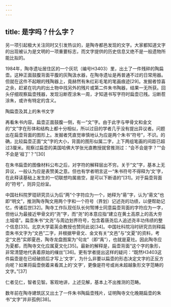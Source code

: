 ```yaml
---
---
---
```

title: 是字吗？什么字？
---




另一项引起极大关注同时又引发热议的，是陶寺都邑发现的文字。大家都知道文字的出现被认为是文明的一项重要标志，而文字提供的历史信息又绝不是一般遗物所能比拟的。

1984年，陶寺遗址居住区的一个灰坑（编号H3403）里，出土了一件残碎的陶扁壶。这种正面鼓腹背面平腹的灰陶汲水器，在陶寺遗址是再普通不过的日常用器。但就在这件不起眼的残陶器上，竟赫然有朱红彩毛笔的笔画痕迹[29]。发掘者惊喜之余，赶紧在坑内的出土物中找另外的残片或第二件朱书陶器，结果一无所获。回头仔细观察扁壶残器，发现沿断茬涂朱一周，才知道书写字符时扁壶已残。沿断茬涂朱，或许有特定的含义。



陶扁壶及其上的朱书文字



再看朱书内容。扁壶正面鼓腹一侧，有一“文”字。由于此字与甲骨文和金文的“文”字在形体和结构上都十分相似，所以过目的学者几乎没有提出异议者。问题出在扁壶背面的图形上。发掘者凭直觉审慎地认为应是两个朱书“符号”，不识。的确，比较扁壶正面“文”字的大小，背面的图形似属二字，上下两组笔画的间距已超过3厘米。观察过扁壶的美国哈佛大学张光直教授就曾推测过：“会不会是字？”“会不会是‘祖丁’？”[30]

在朱书扁壶的图像材料公布之后，对字符的解释层出不穷。关于“文”字，基本上无异议，一般认为应是表赞美之意。但也有学者明言这一“朱书符号不得释为‘文’字，在此释读基础上发生的一切联想均属凿空，是可以下断语的”[31]。对于扁壶背面的“符号”，则异见纷呈。

中国社科院罗琨研究员认为后“两”个字符应为一个，她释为“昜”字，认为“昜文”也即“明文”，推测陶寺陶文用两个字和一个符号（界划）记述尧的功绩，以便帮助记忆，传诸后世[32]。陶寺工作队现任队长何驽博士同意扁壶背面的字符应为一字，但他认为最接近甲骨文的“尧”字，而“尧”的本意应指“建立在黄土高原上的高大夯土城墙”。扁壶朱书“文尧”与周边划界符号，包含着唐尧后人追述尧丰功伟绩的整个信息[33]。北京大学葛英会教授也赞同此说[34]。中国社科院冯时研究员则释扁壶朱书文字为“文邑”二字，并根据甲骨文、金文有关“文邑”与“文夏”的资料，考定“文邑”实即夏邑，陶寺龙盘图案为“句龙”（即“禹”），也就是夏社。因此陶寺应为夏都，而陶寺文化应属夏文化[35]。最新的解释是，扁壶背面“这个字的象形，非常清楚地代表着原始的缫丝”[36]。更有学者提出这样的疑问：“既然H3403这件扁壶是在已经破损后才写上‘文字’，为什么非要以扁壶的形态决定文字的正反方向呢？如果将扁壶倒着来看其上的‘文字’，更像是符号或尚未超越象形文字范畴的文字。”[37]

仁者见仁，智者见智。客观地讲，上述见解，基本上不出推测的范畴。

数年前在陶寺建筑区又出土了一件朱书陶扁壶残片，证明陶寺文化晚期扁壶的朱书“文字”并非孤例[38]。